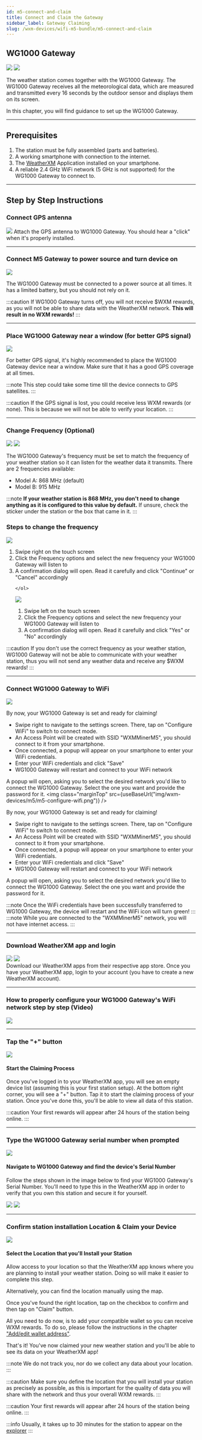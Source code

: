 ```yaml
---
id: m5-connect-and-claim
title: Connect and Claim the Gateway
sidebar_label: Gateway Claiming
slug: /wxm-devices/wifi-m5-bundle/m5-connect-and-claim
---
```



## WG1000 Gateway
<Tabs groupId="wg1000_ui">
  <TabItem value="wg1000_ui_new" label="UI versions > 0.10.0">
  <img object-fit="contain" src={useBaseUrl("img/wxm-devices/m5/m5-ui-new.png")} />
  </TabItem>
  <TabItem value="wg1000_ui_old" label="Older UI versions">
  <img object-fit="contain" src={useBaseUrl("img/wxm-devices/m5/m5-ui.png")} />
  </TabItem>
</Tabs>

The weather station comes together with the  WG1000 Gateway.
The WG1000 Gateway receives all the meteorological data, which are measured and transmitted every 16 seconds by the outdoor sensor
and displays them on its screen.

In this chapter, you will find guidance to set up the WG1000 Gateway.
<hr/>

## Prerequisites

1. The station must be fully assembled (parts and batteries).
1. A working smartphone with connection to the internet.
1. The [WeatherXM](//wxm-devices/wifi-m5-bundle/m5-connect-and-claim#download-weatherxm-app-and-login) Application installed on your smartphone.
1. A reliable 2.4 GHz WiFi network (5 GHz is not supported) for the WG1000 Gateway to connect to.

<hr/>

## Step by Step Instructions

### Connect GPS antenna

<div class="explanation">
  <img src={useBaseUrl("img/wxm-devices/m5/m5-gps.png")} />
  <span>
    Attach the GPS antenna to WG1000 Gateway. You should hear a "click" when it's properly installed.
  </span>
</div>

<hr/>

### Connect M5 Gateway to power source and turn device on

<div class="explanation">
<img src={useBaseUrl("img/wxm-devices/m5/power-source.png")} />
  <span>
  <p>
    The WG1000 Gateway must be connected to a power source at all times.
    It has a limited battery, but you should not rely on it.
  </p>

:::caution
If WG1000 Gateway turns off, you will not receive $WXM rewards, as you will not be able to share data with the WeatherXM network. **This will result in no WXM rewards!**
:::
  </span>
</div>

<hr/>

### Place WG1000 Gateway near a window (for better GPS signal)

<div class="explanation">
<img src={useBaseUrl("img/wxm-devices/m5/near-a-window.png")} />
  <span>

For better GPS signal, it's highly recommended to place the WG1000 Gateway device near a window. Make sure that it has a good GPS coverage at all times.

:::note
This step could take some time till the device connects to GPS satellites.
:::

:::caution
If the GPS signal is lost, you could receive less WXM rewards (or none). This is because we will not be able to verify your location.
:::
  </span>
</div>

<hr/>

### Change Frequency (Optional)

<div class="explanation">

<Tabs groupId="wg1000_ui">
  <TabItem value="wg1000_ui_new" label="UI versions > 0.10.0">
    <img src={useBaseUrl("img/wxm-devices/m5/m5-frequency-new.png")} />
  </TabItem>
  <TabItem value="wg1000_ui_old" label="Older UI versions">
    <img src={useBaseUrl("img/wxm-devices/m5/m5-frequency.png")} />
  </TabItem>
</Tabs>

  <span>

The WG1000 Gateway's frequency must be set to match the frequency of your weather station so it can listen for the weather data it transmits. There are 2 frequencies available:
- Model A: 868 MHz (default)
- Model B: 915 MHz

:::note
**If your weather station is 868 MHz, you don't need to change anything as it is configured to this value by default.**
If unsure, check the sticker under the station or the box that came in it.
:::
  </span>
</div>

### Steps to change the frequency
<div>

  <Tabs groupId="wg1000_ui">
  <TabItem value="wg1000_ui_new" label="UI versions > 0.10.0">
    <img class="control" src={useBaseUrl("img/wxm-devices/m5/m5-change-frequency-new.png")} />
    <ol>
        <li>Swipe right on the touch screen</li>
        <li>Click the Frequency options and select the new frequency your WG1000 Gateway will listen to</li>
        <li>A confirmation dialog will open. Read it carefully and click "Continue" or "Cancel" accordingly</li>
        
    </ol>
  </TabItem>
  <TabItem value="wg1000_ui_old" label="Older UI versions">
    <img class="control" src={useBaseUrl("img/wxm-devices/m5/m5-change-frequency.png")} />
    <ol>
        <li>Swipe left on the touch screen</li>
        <li>Click the Frequency options and select the new frequency your WG1000 Gateway will listen to</li>
        <li>A confirmation dialog will open. Read it carefully and click "Yes" or "No" accordingly</li>
    </ol>
  </TabItem>
</Tabs>

</div>

:::caution
If you don't use the correct frequency as your weather station, WG1000 Gateway will not be able to communicate with your weather station, thus you will not send any weather data and receive any $WXM rewards!
:::

<hr/>

### Connect WG1000 Gateway to WiFi

<Tabs groupId="wg1000_ui">
  <TabItem value="wg1000_ui_new" label="UI versions > 0.10.0">
    <img src={useBaseUrl("img/wxm-devices/m5/m5-configure-wifi-new.png")} />

By now, your WG1000 Gateway is set and ready for claiming!
- Swipe right to navigate to the settings screen. There, tap on "Configure WiFi" to switch to connect mode.
- An Access Point will be created with SSID "WXMMinerM5", you should connect to it from your smartphone.
- Once connected, a popup will appear on your smartphone to enter your WiFi credentials.
- Enter your WiFi credentials and click "Save"
- WG1000 Gateway will restart and connect to your WiFi network


A popup will open, asking you to select the desired network you'd like to connect the WG1000 Gateway. Select the one you want and provide the password for it.
  </TabItem>
  <TabItem value="wg1000_ui_old" label="Older UI versions">
    <img class="marginTop" src={useBaseUrl("img/wxm-devices/m5/m5-configure-wifi.png")} />

By now, your WG1000 Gateway is set and ready for claiming!
- Swipe right to navigate to the settings screen. There, tap on "Configure WiFi" to switch to connect mode.
- An Access Point will be created with SSID "WXMMinerM5", you should connect to it from your smartphone.
- Once connected, a popup will appear on your smartphone to enter your WiFi credentials.
- Enter your WiFi credentials and click "Save"
- WG1000 Gateway will restart and connect to your WiFi network

A popup will open, asking you to select the desired network you'd like to connect the WG1000 Gateway. Select the one you want and provide the password for it.
  </TabItem>
</Tabs>


:::note
Once the WiFi credentials have been successfully transferred to WG1000 Gateway, the device will restart and the WiFi icon will turn green!
:::
:::note
While you are connected to the "WXMMinerM5" network, you will not have internet access.
:::

<hr/>

### Download WeatherXM app and login

<div class="explanation">
  <div class="app-store">
   <Link to="https://play.google.com/store/apps/details?id=com.weatherxm.app&hl=en&gl=US" target="blank"><img src={useBaseUrl("img/wxm-devices/google-play-badge.svg")}/></Link>
   <Link to="https://apps.apple.com/ie/app/weatherxm/id1629841929" target="blank"><img src={useBaseUrl("img/wxm-devices/app-store-badge.svg")}/></Link>

  </div>
  <span>Download our WeatherXM apps from their respective app store. Once you have your WeatherXM app, login to your account (you have to create a new WeatherXM account).</span>
</div>
<hr/>

### How to properly configure your WG1000 Gateway's WiFi network step by step (Video)

<Link to="https://www.youtube.com/watch?v=sUJEwuFq1CE" target="blank"><img src={useBaseUrl("img/wxm-devices/m5/m5-setup-wifi-config.png")}/></Link>

<hr/>

### Tap the "+" button

<div class="explanation">
  <img src={useBaseUrl("img/wxm-devices/plus-button.svg")} />
  <div>
    <h4>Start the Claiming Process</h4>
    <p>
      Once you've logged in to your WeatherXM app, you will see an empty device list (assuming this is your first station setup). At the bottom right corner, you will see a "+" button. Tap it to start the claiming process of your station. Once you've done this, you'll be able to view all data of this station.
    </p>
  </div>
</div>

:::caution
Your first rewards will appear after 24 hours of the station being online.
:::  

<hr/>

### Type the WG1000 Gateway serial number when prompted

<div class="explanation">
        <img style={{width:"calc(100%*1/3 - 10px)"}} src={useBaseUrl("img/wxm-devices/m5/m5-serial-number.jpg")} />
  <div style={{width:"calc(100%*2/3 - 10px)"}} >

#### Navigate to WG1000 Gateway and find the device's Serial Number

Follow the steps shown in the image below to find your WG1000 Gateway's Serial Number. You'll need to type this in the WeatherXM app in order to verify that you own this station and secure it for yourself.

<Tabs groupId="wg1000_ui">
  <TabItem value="wg1000_ui_new" label="UI versions > 0.10.0">
    <img object-fit="contain" src={useBaseUrl("img/wxm-devices/m5/m5-serial-new.png")} />
  </TabItem>
  <TabItem value="wg1000_ui_old" label="Older UI versions">
    <img src={useBaseUrl("img/wxm-devices/m5/m5-serial.png")} />
  </TabItem>
</Tabs>

  </div>
</div>

<hr/>

### Confirm station installation Location & Claim your Device

<div class="explanation small-big">
  <img src={useBaseUrl("img/wxm-devices/m5/installation-location.svg")} />
  <span>

#### Select the Location that you'll Install your Station

Allow access to your location so that the WeatherXM app knows where you are planning to install your weather station. Doing so will make it easier to complete this step.

Alternatively, you can find the location manually using the map.

Once you've found the right location, tap on the checkbox to confirm and then tap on "Claim" button.

All you need to do now, is to add your compatible wallet so you can receive WXM rewards. To do so, please follow the instructions in the chapter  ["Add/edit wallet address"](/mobile-app/wallet/add-edit-wallet-address#how-to-create-wallet-on-metamask).

That's it! You've now claimed your new weather station and you'll be able to see its data on your WeatherXM app!

:::note
We do not track you, nor do we collect any data about your location.
:::

:::caution
Make sure you define the location that you will install your station as precisely as possible, as this is important for the quality of data you will share with the network and thus your overall WXM rewards.
:::

:::caution
Your first rewards will appear after 24 hours of the station being online.
:::  


  </span>
</div>

:::info 
Usually, it takes up to 30 minutes for the station to appear on the [explorer](https://explorer.weatherxm.com/stats)
:::
